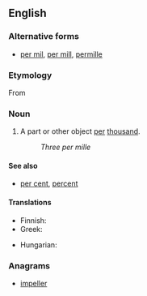 {{wikipedia}}
==English==

===Alternative forms===
* [[per mil]], [[per mill]], [[permille]]

===Etymology===
From {{etyl|la}} {{term|per|lang=la}} {{term|mille|mīlle|thousand|lang=la}}

===Noun===
{{en-noun|per mille}}

# A part or other object [[per]] [[thousand]].
#: ''Three per mille''

====See also====
* [[per cent]], [[percent]]

====Translations====
{{trans-top|per thousand}}
* Finnish: {{t|fi|promille}}
* Greek: {{t|el|τοις χιλίοις}}
{{trans-mid}}
* Hungarian: {{t|hu|ezrelék}}
{{trans-bottom}}

===Anagrams===
* [[impeller#English|impeller]]